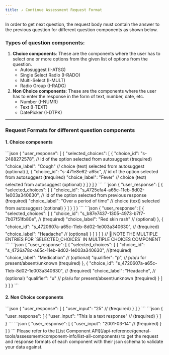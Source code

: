 ```yaml
---
title: ↗️ Continue Assessment Request Format
---
```


In order to get next question, the request body must contain the answer to the previous question for different question components as shown below.
### Types of question components:
1. **Choice components**:
    These are the components where the user has to select one or more options from the given list of options from the question.
    * Autosuggest (I-ATSG)
    * Single Select Radio (I-RADO)
    * Multi-Select (I-MULT)
    * Radio Group (I-RADG)
2. **Non Choice components**:
    These are the components where the user has to enter the response in the form of text, number, date, etc.
    - Number (I-NUMR)
    - Text (I-TEXT)
    - DatePicker (I-DTPK)
---

### Request Formats for different question components
#### 1. Choice components
<AccordionGroup>
  <Accordion title="Autosuggest (I-ATSG)">
```json
{
    "user_response": [
        {
            "selected_choices": [
                {
                    "choice_id": "s-2488272578", // id of the option selected from autosuggest (❗️required)
                    "choice_label": "Cough"      // choice (text) selected from autosuggest (optional)
                },
                {
                    "choice_id": "s-471e8e62-a65c", // id of the option selected from autosuggest (❗️required)
                    "choice_label": "Fever"      // choice (text) selected from autosuggest (optional)
                }
            ]
        }
    ]
}
```
  </Accordion>

  <Accordion title="Single Select Radio (I-RADO)">
```json
{   
    "user_response": [
        {
            "selected_choices": [
                {
                    "choice_id":  "s_4725efa4-a65c-11eb-8d02-1e003a340630", // id of the option selected from previous response (❗️required)
                    "choice_label": "Over a period of time"      // choice (text) selected from autosuggest (optional)
                }
            ]
        }
    ]
}
```
  </Accordion>
  <Accordion title="Multi-Select (I-MULT)">
```json
{
    "user_response": [
        {
            "selected_choices": [
                {
                    "choice_id": "s_b87e7437-1305-4973-b7f7-7b07f51fb80e",  // (❗️required)
                    "choice_label": "Red skin rash"  // (optional)
                },
                {
                    "choice_id": "s_4720607a-a65c-11eb-8d02-1e003a340630",  // (❗️required)
                    "choice_label": "Headache"   // (optional)
                }
            ]
        }
    ]
}
// 📌 NOTE THE MULTIPLE ENTRIES FOR `SELECTED_CHOICES` IN MULTIPLE CHOICES COMPONENT
```
  </Accordion>
  <Accordion title="Radio Group (I-RADG)">
```json
{
    "user_response": [
        {
            "selected_choices": [
                {
                    "choice_id": "s_4726a78c-a65c-11eb-8d02-1e003a340630",  //(❗️required)
                    "choice_label": "Medication"  // (optional)
                    "qualifier": "p",     // p/a/u for present/absent/unknown (❗️required)
                },
                {
                    "choice_id": "s_4720607a-a65c-11eb-8d02-1e003a340630",  // (❗️required)
                    "choice_label": "Headache",   // (optional)
                    "qualifier": "u"     // p/a/u for present/absent/unknown (❗️required)
                }
            ]
        }
    ]
}
```
  </Accordion>
</AccordionGroup>

#### 2. Non Choice components
<AccordionGroup>
  <Accordion title="Number (I-NUMR)">
```json
{   
    "user_response": [
        {
            "user_input": "25"      // (❗️required)
        }
    ]
}
```
  </Accordion>
   <Accordion title="Text (I-TEXT)">
```json
{   
    "user_response": [
        {
            "user_input": "This is a text response"     // (❗️required)
        }
    ]
}
```
  </Accordion>
   <Accordion title="DatePicker (I-DTPK)">
```json
{   
    "user_response": [
        {
            "user_input": "2001-03-14"     // (❗️required)
        }
    ]
}
```
  </Accordion>
</AccordionGroup>

<Tip>
Please refer to the [List Component API](/api-reference/general-tools/assessment/component-info/list-all-components) to get the request and response formats of each component with their json schema to validate your data against.
</Tip>
